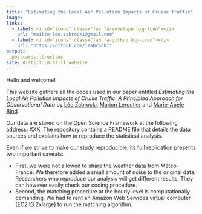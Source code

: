 ```yaml
---
title: "Estimating the Local Air Pollution Impacts of Cruise Traffic"
image: 
links:
  - label: <i id="icons" class="fas fa-envelope big-icon"></i>
    url: "mailto:leo.zabrocki@gmail.com"
  - label: <i id="icons" class="fab fa-github big-icon"></i>
    url: "https://github.com/lzabrocki"
output:
  postcards::trestles
site: distill::distill_website
---
```



Hello and welcome!

This website gathers all the codes used in our paper entitled *Estimating the Local Air Pollution Impacts of Cruise Traffic: A Principled Approach for Observational Data* by [Léo Zabrocki](https://lzabrocki.github.io/), [Marion Leroutier](https://marionleroutier.weebly.com/) and [Marie-Abèle Bind](https://biostatistics.massgeneral.org/faculty/marie-abele-bind-phd/).

Our data are stored on the Open Science Framework at the following address: XXX. The repository contains a README file that details the data sources and explains how to reproduce the statistical analysis.


Even if we strive to make our study reproducible, its full replication presents two important caveats:

* First, we were not allowed to share the weather data from Météo-France. We therefore added a small amount of noise to the original data. Researchers who reproduce our analysis will get different results. They can however easily check our coding procedure.
* Second, the matching procedure at the hourly level is computationally demanding. We had to rent an Amazon Web Services virtual computer (EC2 t3.2xlarge) to run the matching algorithm.

